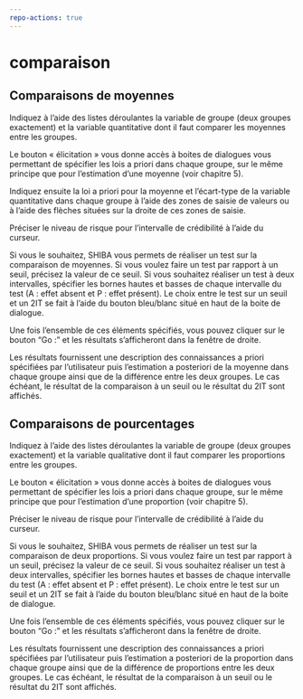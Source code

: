 ```yaml
---
repo-actions: true
---
```


# comparaison

## Comparaisons de moyennes

Indiquez à l’aide des listes déroulantes la variable de groupe (deux groupes exactement) et la variable quantitative dont il faut comparer les moyennes entre les groupes.

Le bouton « élicitation » vous donne accès à boites de dialogues vous permettant de spécifier les lois a priori dans chaque groupe, sur le même principe que pour l’estimation d’une moyenne (voir chapitre 5). 

Indiquez ensuite la loi a priori pour la moyenne et l’écart-type de la variable quantitative dans chaque groupe à l’aide des zones de saisie de valeurs ou à l’aide des flèches situées sur la droite de ces zones de saisie.

Préciser le niveau de risque pour l’intervalle de crédibilité à l’aide du curseur.

Si vous le souhaitez, SHIBA vous permets de réaliser un test sur la comparaison de moyennes. Si vous voulez faire un test par rapport à un seuil, précisez la valeur de ce seuil. Si vous souhaitez réaliser un test à deux intervalles, spécifier les bornes hautes et basses de chaque intervalle du test (A : effet absent et P : effet présent). Le choix entre le test sur un seuil et un 2IT se fait à l’aide du bouton bleu/blanc situé en haut de la boite de dialogue. 

Une fois l’ensemble de ces éléments spécifiés, vous pouvez cliquer sur le bouton “Go :” et les résultats s’afficheront dans la fenêtre de droite. 

Les résultats fournissent une description des connaissances a priori spécifiées par l’utilisateur puis l’estimation a posteriori de la moyenne dans chaque groupe ainsi que de la différence entre les deux groupes. Le cas échéant, le résultat de la comparaison à un seuil ou le résultat du 2IT sont affichés. 



## Comparaisons de pourcentages

Indiquez à l’aide des listes déroulantes la variable de groupe (deux groupes exactement) et la variable qualitative dont il faut comparer les proportions entre les groupes.

Le bouton « élicitation » vous donne accès à boites de dialogues vous permettant de spécifier les lois a priori dans chaque groupe, sur le même principe que pour l’estimation d’une proportion (voir chapitre 5). 

Préciser le niveau de risque pour l’intervalle de crédibilité à l’aide du curseur.

Si vous le souhaitez, SHIBA vous permets de réaliser un test sur la comparaison de deux proportions. Si vous voulez faire un test par rapport à un seuil, précisez la valeur de ce seuil. Si vous souhaitez réaliser un test à deux intervalles, spécifier les bornes hautes et basses de chaque intervalle du test (A : effet absent et P : effet présent). Le choix entre le test sur un seuil et un 2IT se fait à l’aide du bouton bleu/blanc situé en haut de la boite de dialogue. 

Une fois l’ensemble de ces éléments spécifiés, vous pouvez cliquer sur le bouton “Go :” et les résultats s’afficheront dans la fenêtre de droite. 

Les résultats fournissent une description des connaissances a priori spécifiées par l’utilisateur puis l’estimation a posteriori de la proportion dans chaque groupe ainsi que de la différence de proportions entre les deux groupes. Le cas échéant, le résultat de la comparaison à un seuil ou le résultat du 2IT sont affichés. 




